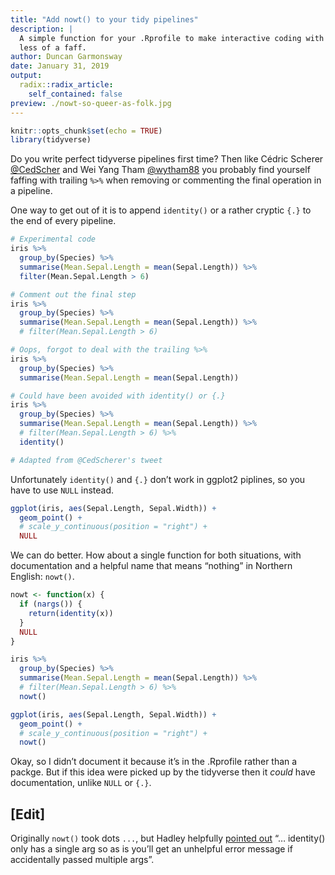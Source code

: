 ```yaml
---
title: "Add nowt() to your tidy pipelines"
description: |
  A simple function for your .Rprofile to make interactive coding with pipelines
  less of a faff.
author: Duncan Garmonsway
date: January 31, 2019
output:
  radix::radix_article:
    self_contained: false
preview: ./nowt-so-queer-as-folk.jpg
---
```


```r
knitr::opts_chunk$set(echo = TRUE)
library(tidyverse)
```

Do you write perfect tidyverse pipelines first time?  Then like Cédric Scherer
[\@CedScher](https://twitter.com/CedScherer/status/1090608766842798080) and Wei
Yang Tham [\@wytham88](https://twitter.com/wytham88/status/1012085073368272903)
you probably find yourself faffing with trailing `%>%` when removing or
commenting the final operation in a pipeline.

One way to get out of it is to
append `identity()` or a rather cryptic `{.}` to the end of every pipeline.

```r
# Experimental code
iris %>%
  group_by(Species) %>%
  summarise(Mean.Sepal.Length = mean(Sepal.Length)) %>%
  filter(Mean.Sepal.Length > 6)
```

```r
# Comment out the final step
iris %>%
  group_by(Species) %>%
  summarise(Mean.Sepal.Length = mean(Sepal.Length)) %>%
  # filter(Mean.Sepal.Length > 6)
```

```r
# Oops, forgot to deal with the trailing %>%
iris %>%
  group_by(Species) %>%
  summarise(Mean.Sepal.Length = mean(Sepal.Length))
```

```r
# Could have been avoided with identity() or {.}
iris %>%
  group_by(Species) %>%
  summarise(Mean.Sepal.Length = mean(Sepal.Length)) %>%
  # filter(Mean.Sepal.Length > 6) %>%
  identity()

# Adapted from @CedScherer's tweet
```

Unfortunately `identity()` and `{.}` don't work in ggplot2 piplines, so you have
to use `NULL` instead.

```r
ggplot(iris, aes(Sepal.Length, Sepal.Width)) +
  geom_point() +
  # scale_y_continuous(position = "right") +
  NULL
```

We can do better.  How about a single function for both situations, with documentation and a helpful name that means "nothing" in Northern English: `nowt()`.

```r
nowt <- function(x) {
  if (nargs()) {
    return(identity(x))
  }
  NULL
}

iris %>%
  group_by(Species) %>%
  summarise(Mean.Sepal.Length = mean(Sepal.Length)) %>%
  # filter(Mean.Sepal.Length > 6) %>%
  nowt()

ggplot(iris, aes(Sepal.Length, Sepal.Width)) +
  geom_point() +
  # scale_y_continuous(position = "right") +
  nowt()
```

Okay, so I didn't document it because it's in the .Rprofile rather than a
packge.  But if this idea were picked up by the tidyverse then it _could_ have
documentation, unlike `NULL` or `{.}`.

## [Edit]

Originally `nowt()` took dots `...`, but Hadley helpfully [pointed
out](https://twitter.com/hadleywickham/status/1091038245775757312) "...
identity() only has a single arg so as is you’ll get an unhelpful error message
if accidentally passed multiple args".
